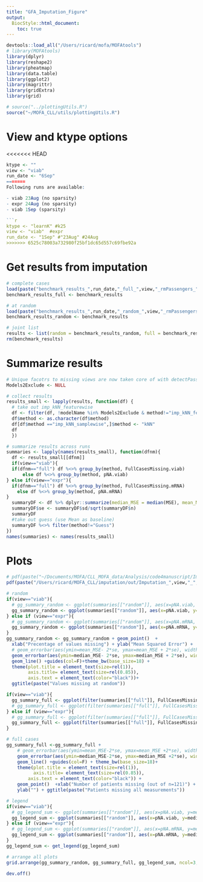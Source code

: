 ```yaml
---
title: "GFA_Imputation_Figure"
output:
  BiocStyle::html_document:
    toc: true
---
```


```r
devtools::load_all("/Users/ricard/mofa/MOFAtools")
# library(MOFAtools)
library(dplyr)
library(reshape2)
library(pheatmap)
library(data.table)
library(ggplot2)
library(magrittr)
library(gridExtra)
library(grid)
```

```r
# source("../plottingUtils.R")
source("~/MOFA_CLL/utils/plottingUtils.R")
```

# View and ktype options
<<<<<<< HEAD
```r
ktype <- ""
view <- "viab"
run_date <- "6Sep"
=======
Following runs are available:

- viab 23Aug (no sparsity)
- expr 24Aug (no sparsity)
- viab 1Sep (sparsity)

```r
ktype <- "learnK" #k25
view <- "viab"  #expr
run_date <- "1Sep" #"23Aug" #24Aug
>>>>>>> 6525c78003a732980f25bf1dc65d557c69fbe92a
```


# Get results from imputation
```r
# complete cases
load(paste("benchmark_results_",run_date,"_full_",view,"_rmPassengers_",ktype,".RData", sep=""))
benchmark_results_full <- benchmark_results

# at random
load(paste("benchmark_results_",run_date,"_random_",view,"_rmPassengers_",ktype,".RData", sep=""))
benchmark_results_random <- benchmark_results

# joint list
results <- list(random = benchmark_results_random, full = benchmark_results_full)
rm(benchmark_results)
```

# Summarize results
```r
# Unique facotrs to missing views are now taken core of with detectPassengers befor imputation, THRESHOLD is at 0.03
Models2Exclude <- NULL

# collect results
results_small <- lapply(results, function(df) {
  # take out imp_kNN_featurewise
  df <- filter(df, !modelName %in% Models2Exclude & method!="imp_kNN_featurewise")
  df$method <- as.character(df$method)
  df[df$method =="imp_kNN_samplewise",]$method <- "kNN"
  df
  })

# summarize results across runs
summaries <- lapply(names(results_small), function(dfnm){
  df <- results_small[[dfnm]]
  if(view=="viab"){
  if(dfnm=="full") df %<>% group_by(method, FullCasesMissing.viab)
      else df %<>% group_by(method, pNA.viab)
} else if(view=="expr"){
  if(dfnm=="full") df %<>% group_by(method, FullCasesMissing.mRNA) 
    else df %<>% group_by(method, pNA.mRNA) 
}
  summaryDF <- df %>% dplyr::summarize(median_MSE = median(MSE), mean_MSE = mean(MSE), sd = sd(MSE), n = length(MSE))
  summaryDF$se <- summaryDF$sd/sqrt(summaryDF$n)
  summaryDF
  #take out guess (use Mean as baseline)
  summaryDF %<>% filter(method!="Guess")
})
names(summaries) <- names(results_small)
``` 

# Plots
```r
# pdf(paste("~/Documents/MOFA/CLL_MOFA_data/Analysis/code4manuscript/Imputation/ImputationFigures/Imputation_",view,"_",run_date,"_rmPassengers_",ktype,".pdf",sep=""), width=10, height = 5, onefile = F)
pdf(paste("/Users/ricard/MOFA_CLL/imputation/out/Imputation_",view,"_",run_date,"_rmPassengers_",ktype,".pdf",sep=""), width=10, height = 5, onefile = F)

# random
if(view=="viab"){
  # gg_summary_random <- ggplot(summaries[["random"]], aes(x=pNA.viab, y=mean_MSE, col=method)) + ylim(c(0.0075,0.02))
  gg_summary_random <- ggplot(summaries[["random"]], aes(x=pNA.viab, y=median_MSE, col=method)) + ylim(c(0.0075,0.02))
} else if (view=="expr"){
  # gg_summary_random <- ggplot(summaries[["random"]], aes(x=pNA.mRNA, y=mean_MSE, col=method)) 
  gg_summary_random <- ggplot(summaries[["random"]], aes(x=pNA.mRNA, y=median_MSE, col=method)) 
}
gg_summary_random <- gg_summary_random + geom_point()  + 
  xlab("Precentage of values missing") + ylab("Mean Squared Error") +
  # geom_errorbar(aes(ymin=mean_MSE- 2*se, ymax=mean_MSE + 2*se), width=.01) +
  geom_errorbar(aes(ymin=median_MSE- 2*se, ymax=median_MSE + 2*se), width=.01) +
  geom_line() +guides(col=F)+theme_bw(base_size=18) +
  theme(plot.title = element_text(size=rel(1)),
        axis.title= element_text(size=rel(0.85)),
        axis.text = element_text(color="black"))+
  ggtitle(paste("Values missing at random"))

if(view=="viab"){
  gg_summary_full <- ggplot(filter(summaries[["full"]], FullCasesMissing.viab>1), aes(x=FullCasesMissing.viab, y=median_MSE, col=method)) + ylim(c(0.0075,0.02))
  # gg_summary_full <- ggplot(filter(summaries[["full"]], FullCasesMissing.viab>1), aes(x=FullCasesMissing.viab, y=mean_MSE, col=method)) + ylim(c(0.0075,0.02))
} else if (view=="expr"){
  # gg_summary_full <- ggplot(filter(summaries[["full"]], FullCasesMissing.mRNA>1), aes(x=FullCasesMissing.mRNA, y=mean_MSE, col=method))
  gg_summary_full <- ggplot(filter(summaries[["full"]], FullCasesMissing.mRNA>1), aes(x=FullCasesMissing.mRNA, y=median_MSE, col=method))
}

# full cases
gg_summary_full <-gg_summary_full +
    # geom_errorbar(aes(ymin=mean_MSE-2*se, ymax=mean_MSE +2*se), width=1) +
    geom_errorbar(aes(ymin=median_MSE-2*se, ymax=median_MSE +2*se), width=1) +
    geom_line() +guides(col=F) + theme_bw(base_size=18)+
    theme(plot.title = element_text(size=rel(1)),
          axis.title= element_text(size=rel(0.85)),
        axis.text = element_text(color="black")) +
    geom_point()  +xlab("Number of patients missing (out of n=121)") +
    ylab("") + ggtitle(paste("Patients missing all measurements"))

# legend
if(view=="viab"){
  # gg_legend_sum <- ggplot(summaries[["random"]], aes(x=pNA.viab, y=mean_MSE, col=method)) + geom_line() +geom_point() +theme_bw(base_size=18)
  gg_legend_sum <- ggplot(summaries[["random"]], aes(x=pNA.viab, y=median_MSE, col=method)) + geom_line() +geom_point() +theme_bw(base_size=18)
} else if (view=="expr"){
  # gg_legend_sum <- ggplot(summaries[["random"]], aes(x=pNA.mRNA, y=mean_MSE, col=method)) + geom_line() +geom_point() +theme_bw(base_size=18)
  gg_legend_sum <- ggplot(summaries[["random"]], aes(x=pNA.mRNA, y=median_MSE, col=method)) + geom_line() +geom_point() +theme_bw(base_size=18)
}
gg_legend_sum <- get_legend(gg_legend_sum)

# arrange all plots
grid.arrange(gg_summary_random, gg_summary_full, gg_legend_sum, ncol=3, widths = c(10,10,3))#, top=textGrob("Imputation of drug response",gp=gpar(fontsize=15,font=1)))

dev.off()
```

